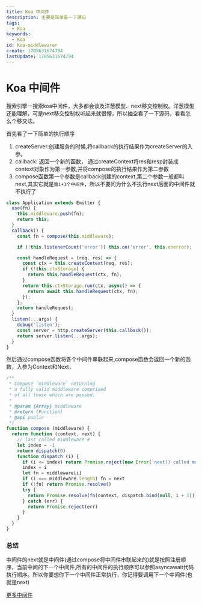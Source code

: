```yaml
---
title: Koa 中间件
description: 主要是简单看一下源码
tags:
  - Koa
keywords:
  - Koa
id: Koa-middlewarer
create: 1705631674794
lastUpdate: 1705631674794
---
```

# Koa 中间件

搜索引擎一搜索koa中间件，大多都会谈及洋葱模型、next移交控制权。洋葱模型还能理解，可是next移交控制权听起来就很懵，所以抽空看了一下源码，看看怎么个移交法。

首先看了一下简单的执行顺序
1. createServer:创建服务的时候,将callback的执行结果作为createServer的入参。
2. callback: 返回一个新的函数， 通过createContext将res和resp封装成context对象作为第一参数,并将compose的执行结果作为第二参数
3. compose函数第一个参数是callback创建的context,第二个参数一般都叫next,其实它就是`第i+1个中间件`，所以不要问为什么不执行next后面的中间件就不执行了

```js:koa/lib/application.js
class Application extends Emitter {
  use(fn) {
    this.middleware.push(fn);
    return this;
  }
  callback() {
    const fn = compose(this.middleware);

    if (!this.listenerCount('error')) this.on('error', this.onerror);

    const handleRequest = (req, res) => {
      const ctx = this.createContext(req, res);
      if (!this.ctxStorage) {
        return this.handleRequest(ctx, fn);
      }
      return this.ctxStorage.run(ctx, async() => {
        return await this.handleRequest(ctx, fn);
      });
    };
    return handleRequest;
  }
  listen(...args) {
    debug('listen');
    const server = http.createServer(this.callback());
    return server.listen(...args);
  }
}
```

然后通过compose函数将各个中间件串联起来,compose函数会返回一个新的函数，入参为Context和Next，

```JS:koa-compose/index.js
/**
 * Compose `middleware` returning
 * a fully valid middleware comprised
 * of all those which are passed.
 *
 * @param {Array} middleware
 * @return {Function}
 * @api public
 */
function compose (middleware) {
  return function (context, next) {
    // last called middleware #
    let index = -1
    return dispatch(0)
    function dispatch (i) {
      if (i <= index) return Promise.reject(new Error('next() called multiple times'))
      index = i
      let fn = middleware[i]
      if (i === middleware.length) fn = next
      if (!fn) return Promise.resolve()
      try {
        return Promise.resolve(fn(context, dispatch.bind(null, i + 1)));
      } catch (err) {
        return Promise.reject(err)
      }
    }
  }
}
```

### 总结
   中间件的next就是中间件(通过compose将中间件串联起来的)就是按照注册顺序，当前中间的下一个中间件,所有的中间件的执行顺序可以参照asyncawait代码执行顺序。所以你要想你下一个中间件正常执行，你记得要调用下一个中间件(也就是next)

[更多中间件](https://github.com/koajs/koa/wiki#middleware)







